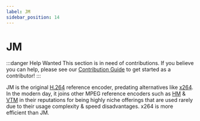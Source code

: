 ```yaml
---
label: JM
sidebar_position: 14
---
```


# JM

:::danger Help Wanted
This section is in need of contributions. If you believe you can help, please see our [Contribution Guide](../contribution-guide.mdx) to get started as a contributor!
:::

JM is the original [H.264](../video/AVC.mdx) reference encoder, predating alternatives like [x264](../encoders/x264.mdx). In the modern day, it joins other MPEG reference encoders such as [HM](../encoders/HM.mdx) & [VTM](../encoders/VTM.mdx) in their reputations for being highly niche offerings that are used rarely due to their usage complexity & speed disadvantages. x264 is more efficient than JM.
